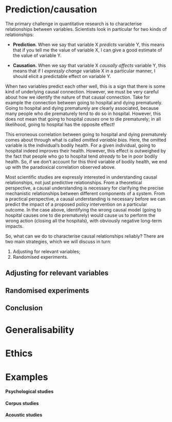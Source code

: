 # Prediction/causation

The primary challenge in quantitative research is to characterise relationships between variables. Scientists look in particular for two kinds of relationships:

-   **Prediction**. When we say that variable X *predicts* variable Y, this means that if you tell me the value of variable X, I can give a good estimate of the value of variable Y.

-   **Causation.** When we say that variable X *causally affects* variable Y, this means that if I *expressly change* variable X in a particular manner, I should elicit a predictable effect on variable Y.

When two variables predict each other well, this is a sign that there is some kind of underlying causal connection. However, we must be very careful about how we identify the nature of that causal connection. Take for example the connection between going to hospital and dying prematurely. Going to hospital and dying prematurely are clearly associated, because many people who die prematurely tend to do so in hospital. However, this does not mean that going to hospital *causes* one to die prematurely; in all likelihood, going to hospital has the opposite effect!

This erroneous correlation between going to hospital and dying prematurely comes about through what is called *omitted variable* *bias.* Here, the omitted variable is the individual's bodily health. For a given individual, going to hospital indeed improves their health. However, this effect is outweighed by the fact that people who go to hospital tend *already* to be in poor bodily health. So, if we don't account for this third variable of bodily health, we end up with the paradoxical correlation observed above.

Most scientific studies are expressly interested in understanding causal relationships, not just predictive relationships. From a theoretical perspective, a causal understanding is necessary for clarifying the precise mechanistic relationships between different components of a system. From a practical perspective, a causal understanding is necessary before we can predict the impact of a proposed policy intervention on a particular outcome. In the case above, identifying the wrong causal model (going to hospital causes one to die prematurely) would cause us to perform the wrong action (closing all the hospitals), with obviously negative long-term impacts.

So, what can we do to characterise causal relationships reliably? There are two main strategies, which we will discuss in turn:

1.  Adjusting for relevant variables;
2.  Randomised experiments.

## Adjusting for relevant variables

## Randomised experiments

## Conclusion

# Generalisability

# Ethics

# Examples

#### Psychological studies

#### Corpus studies

#### Acoustic studies
